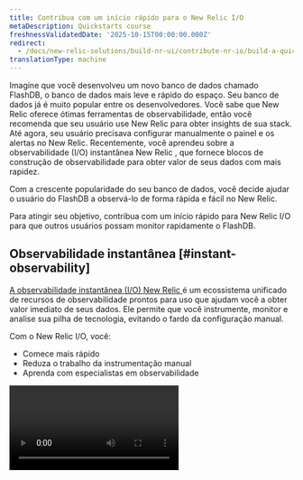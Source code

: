 ```yaml
---
title: Contribua com um início rápido para o New Relic I/O
metaDescription: Quickstarts course
freshnessValidatedDate: '2025-10-15T00:00:00.000Z'
redirect:
  - /docs/new-relic-solutions/build-nr-ui/contribute-nr-io/build-a-quickstart/
translationType: machine
---
```


Imagine que você desenvolveu um novo banco de dados chamado FlashDB, o banco de dados mais leve e rápido do espaço. Seu banco de dados já é muito popular entre os desenvolvedores. Você sabe que New Relic oferece ótimas ferramentas de observabilidade, então você recomenda que seu usuário use New Relic para obter insights de sua stack. Até agora, seu usuário precisava configurar manualmente o painel e os alertas no New Relic. Recentemente, você aprendeu sobre a observabilidade (I/O) instantânea New Relic , que fornece blocos de construção de observabilidade para obter valor de seus dados com mais rapidez.

Com a crescente popularidade do seu banco de dados, você decide ajudar o usuário do FlashDB a observá-lo de forma rápida e fácil no New Relic.

Para atingir seu objetivo, contribua com um início rápido para New Relic I/O para que outros usuários possam monitor rapidamente o FlashDB.

## Observabilidade instantânea [#instant-observability]

[A observabilidade instantânea (I/O) New Relic ](https://newrelic.com/instant-observability)é um ecossistema unificado de recursos de observabilidade prontos para uso que ajudam você a obter valor imediato de seus dados. Ele permite que você instrumente, monitor e analise sua pilha de tecnologia, evitando o fardo da configuração manual.

Com o New Relic I/O, você:

* Comece mais rápido
* Reduza o trabalho da instrumentação manual
* Aprenda com especialistas em observabilidade

<Video id="c9zprczTXj8" type="youtube" />

Você pode escolher entre centenas de guias de início rápido que reúnem os blocos de construção necessários para instrumentação e monitoramento de sua pilha de tecnologia, instalá-los com um clique e iniciar o monitoramento.

## Início rápido [#quickstart]

Com New Relic, você pode coletar, monitor e relatar dados de diferentes fontes. Você pode usar o painel para visualizar, explorar, personalizar, compreender e correlacionar os dados coletados usando diferentes gráficos fáceis de usar. Você também pode definir políticas de alertas para monitor métricas de desempenho chave e receber notificações de anomalias.

Tradicionalmente, o usuário FlashDB teria que gastar horas cruciais de desenvolvimento criando painéis, alertas e outras entidades para monitor seu banco de dados. Mas com os guias de início rápido, você pode fazer esse trabalho para eles. Os guias de início rápido fornecem valor imediato para seu caso de uso específico. Eles incluem:

* Instruções claras para instrumentar seus serviços
* Blocos de construção de observabilidade como dashboard e alertas

Tudo isso está disponível por meio do New Relic I/O, onde os desenvolvedores, parceiros e clientes da New Relic contribuem com suas soluções práticas recomendadas. Vocês, como desenvolvedores do FlashDB, são um ótimo candidato para contribuir com um início rápido para ajudar seu usuário monitor rapidamente sua instância.

## Objetivos [#objectives]

* Envie dados de telemetria para New Relic

* Crie dashboard e alertas

* Crie um início rápido

  * Adicione seu dashboard
  * Adicione seus alertas
  * Adicionar uma fonte de dados
  * Contribuir com início rápido para GitHub

## Pré-requisito [#prerequisite]

* Crie uma [conta gratuita da New Relic](https://login.newrelic.com/login)
* Instale [Python](https://www.python.org/downloads/)

<Callout variant="tip">
  Este procedimento faz parte do curso que ensina como criar um início rápido. Antes de começar a criar um início rápido, [configure seu ambiente](/docs/new-relic-solutions/build-nr-ui/contribute-nr-io/deploy-your-application).
</Callout>